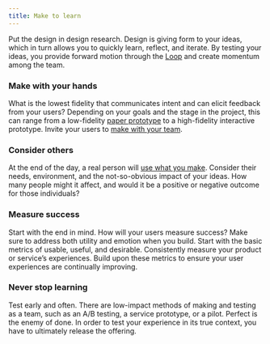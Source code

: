 ```yaml
---
title: Make to learn
---
```

<PageDescription>

Put the design in design research. Design is giving form to your ideas, which in turn allows you to quickly learn, reflect, and iterate. By testing your ideas, you provide forward motion through the [Loop](https://www.ibm.com/design/thinking/page/framework/loop) and create momentum among the team.

</PageDescription>

### Make with your hands

What is the lowest fidelity that communicates intent and can elicit feedback from your users? Depending on your goals and the stage in the project, this can range from a low-fidelity [paper prototype](https://www.ibm.com/design/thinking/page/toolkit/activity/paper-prototypes) to a high-fidelity interactive prototype. Invite your users to [make with your team](https://www.ibm.com/design/thinking/topic/Practitioner/Reinvention/01/01/01/5).

### Consider others

At the end of the day, a real person will [use what you make](https://www.ibm.com/design/thinking/page/toolkit/activity/cognitive-walkthrough). Consider their needs, environment, and the not-so-obvious impact of your ideas. How many people might it affect, and would it be a positive or negative outcome for those individuals?

### Measure success

Start with the end in mind. How will your users measure success? Make sure to address both utility and emotion when you build. Start with the basic metrics of usable, useful, and desirable. Consistently measure your product or service’s experiences. Build upon these metrics to ensure your user experiences are continually improving.

### Never stop learning

Test early and often. There are low-impact methods of making and testing as a team, such as an A/B testing, a service prototype, or a pilot. Perfect is the enemy of done. In order to test your experience in its true context, you have to ultimately release the offering.
